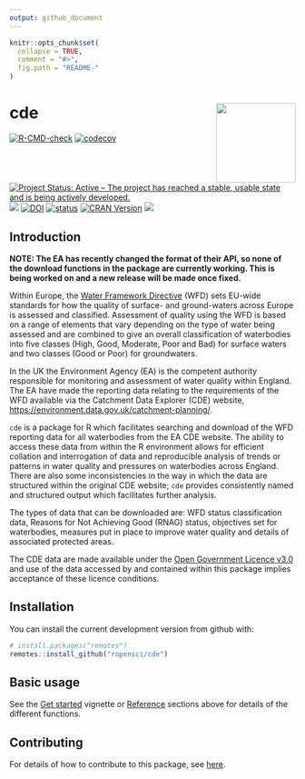 ```yaml
---
output: github_document
---
```


<!-- README.md is generated from README.Rmd. Please edit that file -->

```r
knitr::opts_chunk$set(
  collapse = TRUE,
  comment = "#>",
  fig.path = "README-"
)
```

# cde <img src="https://docs.ropensci.org/cde/reference/figures/logo.png" align="right" height=140/>
[![R-CMD-check](https://github.com/ropensci/cde/workflows/R-CMD-check/badge.svg)](https://github.com/ropensci/cde/actions) [![codecov](https://codecov.io/gh/ropensci/cde/branch/master/graph/badge.svg?token=F4R6nEywTx)](https://codecov.io/gh/ropensci/cde) [![Project Status: Active – The project has reached a stable, usable state and is being actively developed.](https://www.repostatus.org/badges/latest/active.svg)](https://www.repostatus.org/#active) [![](https://badges.ropensci.org/284_status.svg)](https://github.com/ropensci/onboarding/issues/284) [![DOI](https://zenodo.org/badge/92712854.svg)](https://zenodo.org/badge/latestdoi/92712854)
[![status](http://joss.theoj.org/papers/0d35f75e861fcf47556d70571e226589/status.svg)](http://joss.theoj.org/papers/0d35f75e861fcf47556d70571e226589)
[![CRAN Version](http://www.r-pkg.org/badges/version/cde)](http://www.r-pkg.org/pkg/cde)
[![](http://cranlogs.r-pkg.org/badges/cde)](http://cran.rstudio.com/web/packages/cde/index.html)

## Introduction

**NOTE: The EA has recently changed the format of their API, so none of the download functions in the package are currently working. This is being worked on and a new release will be made once fixed.**

Within Europe, the [Water Framework Directive](http://ec.europa.eu/environment/water/water-framework/index_en.html) (WFD) sets EU-wide standards for how the quality of surface- and ground-waters across Europe is assessed and classified. Assessment of quality using the WFD is based on a range of elements that vary depending on the type of water being assessed and are combined to give an overall classification of waterbodies into five classes (High, Good, Moderate, Poor and Bad) for surface waters and two classes (Good or Poor) for groundwaters.

In the UK the Environment Agency (EA) is the competent authority responsible for monitoring and assessment of water quality within England. The EA have made the reporting data relating to the requirements of the WFD available via the Catchment Data Explorer (CDE) website, [https://environment.data.gov.uk/catchment-planning/](https://environment.data.gov.uk/catchment-planning/). 

`cde` is a package for R which facilitates searching and download of the WFD reporting data for all waterbodies from the EA CDE website. The ability to access these data from within the R environment allows for efficient collation and interrogation of data and reproducible analysis of trends or patterns in water quality and pressures on waterbodies across England. There are also some inconsistencies in the way in which the data are structured within the original CDE website; ``cde`` provides consistently named and structured output which facilitates further analysis.

The types of data that can be downloaded are: WFD status classification data, Reasons for Not Achieving Good (RNAG) status, objectives set for waterbodies, measures put in place to improve water quality and details of associated protected areas.

The CDE data are made available under the [Open Government Licence v3.0](https://www.nationalarchives.gov.uk/doc/open-government-licence/version/3/) and use of the data accessed by and contained within this package implies acceptance of these licence conditions.

## Installation

You can install the current development version from github with:

```r
# install.packages("remotes")
remotes::install_github("ropensci/cde")
```

## Basic usage

See the [Get started](https://docs.ropensci.org/cde/articles/cde.html) vignette or [Reference](https://docs.ropensci.org/cde/reference/index.html) sections above for details of the different functions.

## Contributing

For details of how to contribute to this package, see [here](https://docs.ropensci.org/cde/CONTRIBUTING.html).
